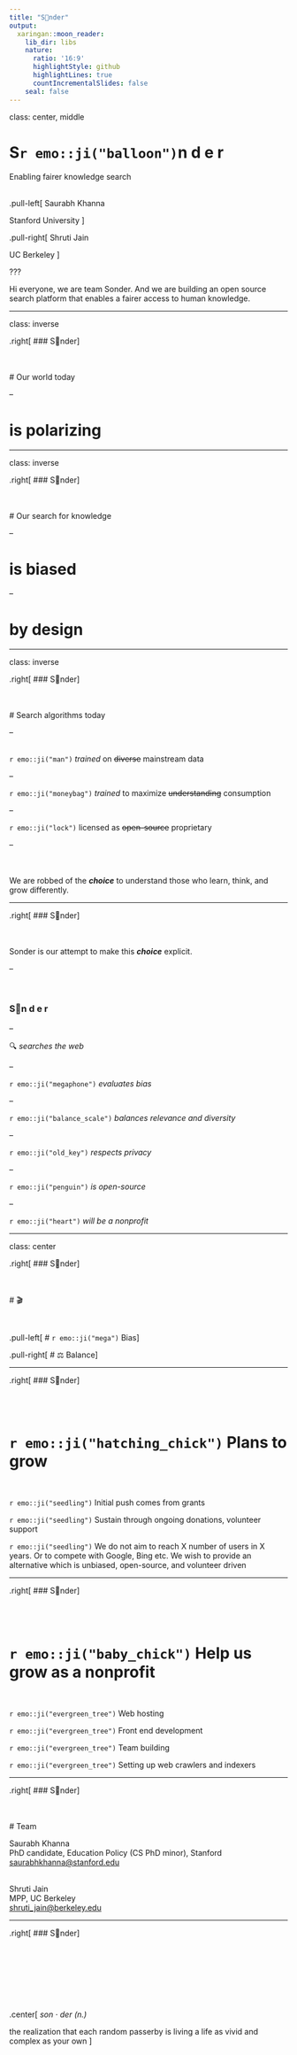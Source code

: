 ```yaml
---
title: "S🎈nder"
output:
  xaringan::moon_reader:
    lib_dir: libs
    nature:
      ratio: '16:9'
      highlightStyle: github
      highlightLines: true
      countIncrementalSlides: false
    seal: false
---
```


class: center, middle

# S`r emo::ji("balloon")`n d e r

Enabling fairer knowledge search

<br/>
.pull-left[
Saurabh Khanna

Stanford University
]

.pull-right[
Shruti Jain

UC Berkeley
]

???

Hi everyone, we are team Sonder. And we are building an open source search platform that enables a fairer access to human knowledge.

---

class: inverse

.right[
### S🎈nder
]

<br/><br/>
# Our world today

--

# is polarizing

---

class: inverse

.right[
### S🎈nder
]

<br/><br/>
# Our search for knowledge 

--

# is biased

--

# by design

---

class: inverse

.right[
### S🎈nder
]

<br/><br/>
# Search algorithms today

--

<br/>
`r emo::ji("man")` _trained_ on ~~diverse~~ mainstream data

--

`r emo::ji("moneybag")` _trained_ to maximize ~~understanding~~ consumption

--

`r emo::ji("lock")` licensed as ~~open-source~~ proprietary

--

<br/><br/>
We are robbed of the _**choice**_ to understand those who learn, think, and grow differently. 


---

.right[
### S🎈nder
]

<br/><br/>
Sonder is our attempt to make this _**choice**_ explicit.

--

<br/>

### S🎈n d e r

--

🔍 _searches the web_

--

`r emo::ji("megaphone")` _evaluates bias_

--

`r emo::ji("balance_scale")` _balances relevance and diversity_

--

`r emo::ji("old_key")` _respects privacy_

--

`r emo::ji("penguin")` _is open-source_

--

`r emo::ji("heart")` _will be a nonprofit_

---

class: center

.right[
### S🎈nder
]

<br/><br/>
# 🎬

<br/>

.pull-left[
# `r emo::ji("mega")` Bias
]

.pull-right[
# ⚖️ Balance
]

---

.right[
### S🎈nder
]

<br/><br/>

# `r emo::ji("hatching_chick")` Plans to grow

<br/>

`r emo::ji("seedling")` Initial push comes from grants

`r emo::ji("seedling")` Sustain through ongoing donations, volunteer support

`r emo::ji("seedling")` We do not aim to reach X number of users in X years. Or to compete with Google, Bing etc. We wish to provide an alternative which is unbiased, open-source, and volunteer driven 


---

.right[
### S🎈nder
]

<br/><br/>

# `r emo::ji("baby_chick")` Help us grow as a nonprofit

<br/>

`r emo::ji("evergreen_tree")` Web hosting

`r emo::ji("evergreen_tree")` Front end development

`r emo::ji("evergreen_tree")` Team building

`r emo::ji("evergreen_tree")` Setting up web crawlers and indexers


---


.right[
### S🎈nder
]

<br/><br/>
# Team

Saurabh Khanna<br/>
PhD candidate, Education Policy (CS PhD minor), Stanford<br/>
<saurabhkhanna@stanford.edu>

<br/>
Shruti Jain<br/>
MPP, UC Berkeley<br/>
<shruti_jain@berkeley.edu>


---

.right[
### S🎈nder
]

<br/><br/><br/><br/><br/><br/>

.center[
*son* $\cdot$ *der (n.)*

the realization that each random passerby is living a life as vivid and complex as your own
]

